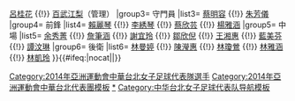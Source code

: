 {{Navbox
| name  = 2014年第十七屆韓國仁川亞運中華女子足球代表隊
|title =  [[2014年亞洲運動會|<span style="color:white;">2014年第十七屆韓國仁川亞運</span>]][[中華台北女子足球代表隊|<span style="color:white;">中華台北女子足球代表隊</span>]]
| titlestyle = background:navy; color:red;
| groupstyle = background:navy; color:#FFFFFF;
|group1=總教練
|list1= [[柳樂雅幸]]
|group2=教練
|list2= [[鈴木大地]] {{!}} [[呂桂花]] {{!}} [[百武江梨]]（管理）
|group3= 守門員
|list3= [[蔡明容]] {{!}} [[朱芳儀]]
|group4= 前鋒
|list4= [[賴麗琴]] {{!}} [[李綉琴]] {{!}} [[蔡欣芸]] {{!}} [[楊雅涵]]
|group5= 中場
|list5= [[余秀菁]] {{!}} [[詹筆涵]] {{!}} [[謝宜玲]] {{!}} [[鄒欣倪]] {{!}} [[王湘惠]] {{!}} [[藍美芬]] {{!}} [[譚汶琳]]
|group6= 後衛
|list6= [[林曼婷]] {{!}} [[陳瀅惠]] {{!}} [[林瓊鶯]] {{!}} [[林雅涵]] {{!}} [[林凱玲]]
}}<includeonly>{{#ifeq:{{{1}}}|nocat||[[Category:2014年亞洲運動會中華台北女子足球代表隊選手]]}}</includeonly><noinclude>
[[Category:2014年亞洲運動會中華台北代表團模板]]
[[Category:2014年亞洲運動會中華台北女子足球代表隊選手|*]]
[[Category:中华台北女子足球代表队导航模板]]</noinclude>